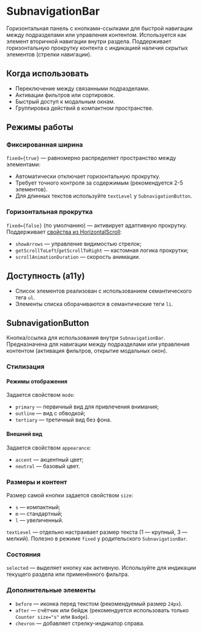 <Overview>

# SubnavigationBar

Горизонтальная панель с кнопками-ссылками для быстрой навигации между подразделами или управления контентом.
Используется как элемент вторичной навигации внутри раздела. Поддерживает горизонтальную прокрутку контента
с индикацией наличия скрытых элементов (стрелки навигации).

</Overview>

## Когда использовать

- Переключение между связанными подразделами.
- Активации фильтров или сортировок.
- Быстрый доступ к модальным окнам.
- Группировка действий в компактном пространстве.

## Режимы работы

### Фиксированная ширина

`fixed={true}` — равномерно распределяет пространство между элементами:

- Автоматически отключает горизонтальную прокрутку.
- Требует точного контроля за содержимым (рекомендуется 2-5 элементов).
- Для длинных текстов используйте `textLevel` у `SubnavigationButton`.

### Горизонтальная прокрутка

`fixed={false}` (по умолчанию) — активирует адаптивную прокрутку.
Поддерживает [свойства из HorizontalScroll](https://vkcom.github.io/VKUI/#/HorizontalScroll):

- `showArrows` — управление видимостью стрелок;
- `getScrollToLeft`/`getScrollToRight` — кастомная логика прокрутки;
- `scrollAnimationDuration` — скорость анимации.

## Доступность (a11y)

- Список элементов реализован с использованием семантического тега `ul`.
- Элементы списка оборачиваются в семантические теги `li`.

## SubnavigationButton

Кнопка/ссылка для использования внутри `SubnavigationBar`. Предназначена для навигации между подразделами или управления
контентом (активация фильтров, открытие модальных окон).

### Стилизация

#### Режимы отображения

Задается свойством `mode`:

- `primary` — первичный вид для привлечения внимания;
- `outline` — вид с обводкой;
- `tertiary` — третичный вид без фона.

#### Внешний вид

Задается свойством `appearance`:

- `accent` — акцентный цвет;
- `neutral` — базовый цвет.

### Размеры и контент

Размер самой кнопки задается свойством `size`:

- `s` — компактный;
- `m` — стандартный;
- `l` — увеличенный.

`textLevel` — отдельно настраивает размер текста (1 — крупный, 3 — мелкий).
Полезно в режиме `fixed` у родительского `SubnavigationBar`.

### Состояния

`selected` — выделяет кнопку как активную. Используйте для индикации текущего раздела или применённого фильтра.

### Дополнительные элементы

- `before` — иконка перед текстом (рекомендуемый размер `24px`).
- `after` — счётчик или бейдж (рекомендуется использовать только `Counter size="s"` или `Badge`).
- `chevron` — добавляет стрелку-индикатор справа.
